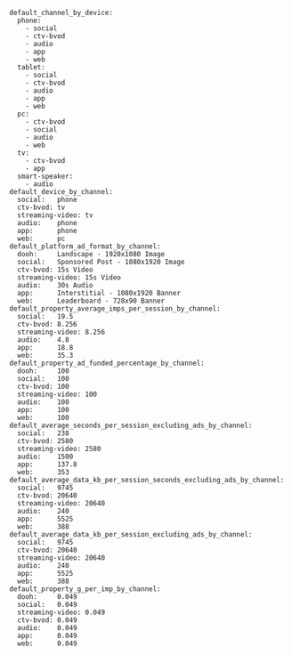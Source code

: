 ```
default_channel_by_device:
  phone:
    - social
    - ctv-bvod
    - audio
    - app
    - web
  tablet:
    - social
    - ctv-bvod
    - audio
    - app
    - web
  pc:
    - ctv-bvod
    - social
    - audio
    - web
  tv:
    - ctv-bvod
    - app
  smart-speaker:
    - audio
default_device_by_channel:
  social:   phone
  ctv-bvod: tv
  streaming-video: tv
  audio:    phone
  app:      phone
  web:      pc
default_platform_ad_format_by_channel:
  dooh:     Landscape - 1920x1080 Image
  social:   Sponsored Post - 1080x1920 Image
  ctv-bvod: 15s Video
  streaming-video: 15s Video
  audio:    30s Audio
  app:      Interstitial - 1080x1920 Banner
  web:      Leaderboard - 728x90 Banner
default_property_average_imps_per_session_by_channel:
  social:   19.5
  ctv-bvod: 8.256
  streaming-video: 8.256
  audio:    4.8
  app:      18.8
  web:      35.3
default_property_ad_funded_percentage_by_channel:
  dooh:     100
  social:   100
  ctv-bvod: 100
  streaming-video: 100
  audio:    100
  app:      100
  web:      100
default_average_seconds_per_session_excluding_ads_by_channel:
  social:   238
  ctv-bvod: 2580
  streaming-video: 2580
  audio:    1500
  app:      137.8
  web:      353
default_average_data_kb_per_session_seconds_excluding_ads_by_channel:
  social:   9745
  ctv-bvod: 20640
  streaming-video: 20640
  audio:    240
  app:      5525
  web:      388
default_average_data_kb_per_session_excluding_ads_by_channel:
  social:   9745
  ctv-bvod: 20640
  streaming-video: 20640
  audio:    240
  app:      5525
  web:      388
default_property_g_per_imp_by_channel:
  dooh:     0.049
  social:   0.049
  streaming-video: 0.049
  ctv-bvod: 0.049
  audio:    0.049
  app:      0.049
  web:      0.049
```
